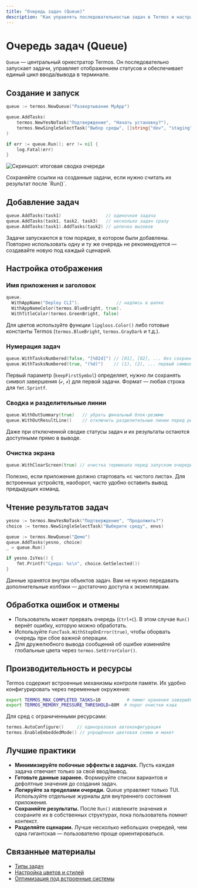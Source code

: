 ```yaml
---
title: "Очередь задач (Queue)"
description: "Как управлять последовательностью задач в Termos и настраивать поведение очереди"
---
```


# Очередь задач (Queue)

`Queue` — центральный оркестратор Termos. Он последовательно запускает задачи, управляет отображением статусов и обеспечивает единый цикл ввода/вывода в терминале.

## Создание и запуск

```go
queue := termos.NewQueue("Развертывание MyApp")

queue.AddTasks(
    termos.NewYesNoTask("Подтверждение", "Начать установку?"),
    termos.NewSingleSelectTask("Выбор среды", []string{"dev", "staging", "prod"}),
)

if err := queue.Run(); err != nil {
    log.Fatal(err)
}
```

![Скриншот: итоговая сводка очереди](/images/pic_5.png)

<Info>
Сохраняйте ссылки на созданные задачи, если нужно считать их результат после `Run()`.
</Info>

## Добавление задач

```go
queue.AddTasks(task1)                 // одиночная задача
queue.AddTasks(task1, task2, task3)   // несколько задач сразу
queue.AddTasks(task1).AddTasks(task2) // цепочка вызовов
```

Задачи запускаются в том порядке, в котором были добавлены. Повторно использовать одну и ту же очередь не рекомендуется — создавайте новую под каждый сценарий.

## Настройка отображения

### Имя приложения и заголовок

```go
queue.
  WithAppName("Deploy CLI").              // надпись в шапке
  WithAppNameColor(termos.BlueBright, true).
  WithTitleColor(termos.GreenBright, false)
```

Для цветов используйте функции `lipgloss.Color()` либо готовые константы Termos (`termos.BlueBright`, `termos.GrayDark` и т.д.).

### Нумерация задач

```go
queue.WithTasksNumbered(false, "[%02d]") // [01], [02], ... без сохранения исходного символа
queue.WithTasksNumbered(true, "(%d)")    // (1), (2), ... первый символ формата сохраняется
```

Первый параметр (`keepFirstSymbol`) определяет, нужно ли сохранять символ завершения (`✔`, `✗`) для первой задачи. Формат — любая строка для `fmt.Sprintf`.

### Сводка и разделительные линии

```go
queue.WithOutSummary(true)   // убрать финальный блок-резюме
queue.WithOutResultLine()    // отключить разделительные линии перед результатами задач
```

Даже при отключенной сводке статусы задач и их результаты остаются доступными прямо в выводе.

### Очистка экрана

```go
queue.WithClearScreen(true) // очистка терминала перед запуском очереди
```

Полезно, если приложение должно стартовать «с чистого листа». Для встроенных устройств, наоборот, часто удобно оставить вывод предыдущих команд.

## Чтение результатов задач

```go
yesno := termos.NewYesNoTask("Подтверждение", "Продолжить?")
choice := termos.NewSingleSelectTask("Выберите среду", envs)

queue := termos.NewQueue("Демо")
queue.AddTasks(yesno, choice)
_ = queue.Run()

if yesno.IsYes() {
    fmt.Printf("Среда: %s\n", choice.GetSelected())
}
```

Данные хранятся внутри объектов задач. Вам не нужно передавать дополнительные колбэки — достаточно доступа к экземплярам.

## Обработка ошибок и отмены

- Пользователь может прервать очередь (`Ctrl+C`). В этом случае `Run()` вернёт ошибку, которую можно обработать.
- Используйте `FuncTask.WithStopOnError(true)`, чтобы оборвать очередь при сбое важной операции.
- Для дружелюбного вывода сообщений об ошибке изменяйте глобальные цвета через `termos.SetErrorColor()`.

## Производительность и ресурсы

Termos содержит встроенные механизмы контроля памяти. Их удобно конфигурировать через переменные окружения:

```bash
export TERMOS_MAX_COMPLETED_TASKS=10          # лимит хранения завершённых задач
export TERMOS_MEMORY_PRESSURE_THRESHOLD=80M  # порог очистки кэша
```

Для сред с ограниченными ресурсами:

```go
termos.AutoConfigure()     // единоразовая автоконфигурация
termos.EnableEmbeddedMode() // упрощённая цветовая схема и макет
```

## Лучшие практики

- **Минимизируйте побочные эффекты в задачах.** Пусть каждая задача отвечает только за свой ввод/вывод.
- **Готовьте данные заранее.** Формируйте списки вариантов и дефолтные значения до создания задач.
- **Логируйте за пределами очереди.** Queue управляет только TUI. Используйте отдельные журналы для внутреннего состояния приложения.
- **Сохраняйте результаты.** После `Run()` извлеките значения и сохраните их в собственных структурах, пока пользователь помнит контекст.
- **Разделяйте сценарии.** Лучше несколько небольших очередей, чем одна гигантская — пользователю проще ориентироваться.

## Связанные материалы

- [Типы задач](/ru/components/tasks)
- [Настройка цветов и стилей](/ru/customization/colors)
- [Оптимизация под встроенные системы](/ru/customization/embedded-systems)
